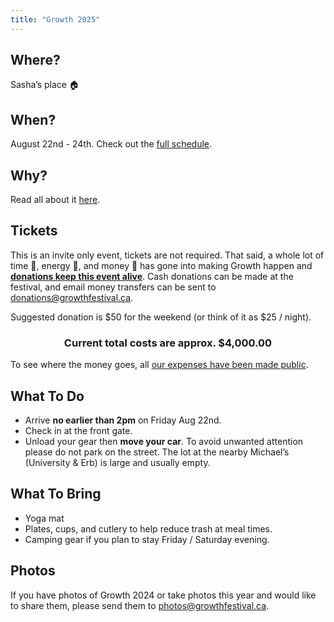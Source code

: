 ```yaml
---
title: "Growth 2025"
---
```


## Where?

Sasha's place 🏠

## When?

August 22nd - 24th. Check out the [full schedule](schedule.qmd).

## Why?

Read all about it [here](mission.qmd).

## Tickets

This is an invite only event, tickets are not required. That said, a whole lot
of time 📆, energy 🔋, and money 💸 has gone into making Growth happen and [**donations
keep this event alive**]{style="text-decoration: underline;"}. Cash donations can be made at the festival,
and email money transfers can be sent to [donations@growthfestival.ca](mailto:donations@growthfestival.ca).

Suggested donation is $50 for the weekend (or think of it as $25 / night).

::: {style="text-align: center"}
### Current total costs are approx. $4,000.00
:::

To see where the money goes, all [our expenses have been made public](https://docs.google.com/spreadsheets/d/e/2PACX-1vSdYrmyhNATk5joTprdlClZBsyZWNICSrKLt1Ka2CIpBk5UwdqkUTZNiijrvRGv6EEVTJCjxEhmoZLc/pubhtml).

## What To Do

* Arrive **no earlier than 2pm** on Friday Aug 22nd.
* Check in at the front gate.
* Unload your gear then **move your car**. To avoid unwanted attention please do not park on the street. The lot at the nearby Michael's (University & Erb) is large and usually empty. 


## What To Bring

* Yoga mat
* Plates, cups, and cutlery to help reduce trash at meal times.
* Camping gear if you plan to stay Friday / Saturday evening.

## Photos

If you have photos of Growth 2024 or take photos this year and would like to share them, please send them to [photos@growthfestival.ca](mailto:photos@growthfestival.ca).
